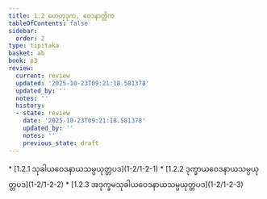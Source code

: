 ```yaml
---
title: 1.2 ဟေတုဒုက, ဝေဒနာတ္တိက
tableOfContents: false
sidebar:
  order: 2
type: tipitaka
basket: ab
book: p3
review:
  current: review
  updated: '2025-10-23T09:21:18.581378'
  updated_by: ''
  notes: ''
  history:
  - state: review
    date: '2025-10-23T09:21:18.581378'
    updated_by: ''
    notes: ''
    previous_state: draft
---
```



<ReviewStatus review={frontmatter.review} showDetails={true} />

<HypothesisAnnotation frontmatter={frontmatter} />

<DynamicBreadcrumb />



<TableOfContents book="p3" section="1.2">
* [1.2.1 သုခါယဝေဒနာယသမ္ပယုတ္တပဒ](1-2/1-2-1)
* [1.2.2 ဒုက္ခာယဝေဒနာယသမ္ပယုတ္တပဒ](1-2/1-2-2)
* [1.2.3 အဒုက္ခမသုခါယဝေဒနာယသမ္ပယုတ္တပဒ](1-2/1-2-3)
</TableOfContents>